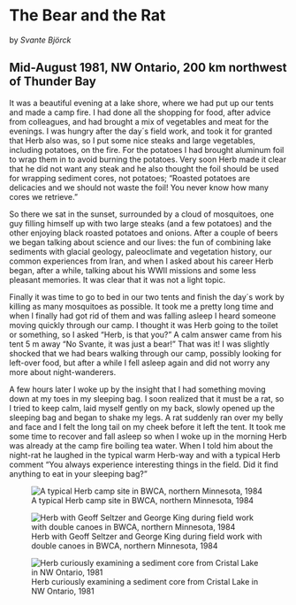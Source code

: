 # The Bear and the Rat

by *Svante Björck*

## Mid-August 1981, NW Ontario, 200 km northwest of Thunder Bay

It was a beautiful evening at a lake shore, where we had put up our tents and made a camp fire. I had done all the shopping for food, after advice from colleagues, and had brought a mix of vegetables and meat for the evenings. I was hungry after the day´s field work, and took it for granted that Herb also was, so I put some nice steaks and large vegetables, including potatoes, on the fire. For the potatoes I had brought aluminum foil to wrap them in to avoid burning the potatoes. Very soon Herb made it clear that he did not want any steak and he also thought the foil should be used for wrapping sediment cores, not potatoes; “Roasted potatoes are delicacies and we should not waste the foil! You never know how many cores we retrieve.”

So there we sat in the sunset, surrounded by a cloud of mosquitoes, one guy filling himself up with two large steaks (and a few potatoes) and the other enjoying black roasted potatoes and onions. After a couple of beers we began talking about science and our lives: the fun of combining lake sediments with glacial geology, paleoclimate and vegetation history, our common experiences from Iran, and when I asked about his career Herb began, after a while, talking about his WWII missions and some less pleasant memories. It was clear that it was not a light topic.

Finally it was time to go to bed in our two tents and finish the day´s work by killing as many mosquitoes as possible. It took me a pretty long time and when I finally had got rid of them and was falling asleep I heard someone moving quickly through our camp. I thought it was Herb going to the toilet or something, so I asked “Herb, is that you?” A calm answer came from his tent 5 m away “No Svante, it was just a bear!” That was it! I was slightly shocked that we had bears walking through our camp, possibly looking for left-over food, but after a while I fell asleep again and did not worry any more about night-wanderers.

A few hours later I woke up by the insight that I had something moving down at my toes in my sleeping bag. I soon realized that it must be a rat, so I tried to keep calm, laid myself gently on my back, slowly opened up the sleeping bag and began to shake my legs. A rat suddenly ran over my belly and face and I felt the long tail on my cheek before it left the tent. It took me some time to recover and fall asleep so when I woke up in the morning Herb was already at the camp fire boiling tea water. When I told him about the night-rat he laughed in the typical warm Herb-way and with a typical Herb comment “You always experience interesting things in the field. Did it find anything to eat in your sleeping bag?”

![A typical Herb camp site in BWCA, northern Minnesota, 1984](images/BWCA_camp.jpg){fig-alt="Three people setting up camp on the shore of a lake"}

![Herb with Geoff Seltzer and George King during field work with double canoes in BWCA, northern Minnesota, 1984](images/BWCA_coring.jpg){fig-alt="Three men on a raft of two canoes on a lake"}

![Herb curiously examining a sediment core from Cristal Lake in NW Ontario, 1981](images/HerbWright_CristalLake.jpg){fig-alt="An old man looking at a core of lake sediment"}
